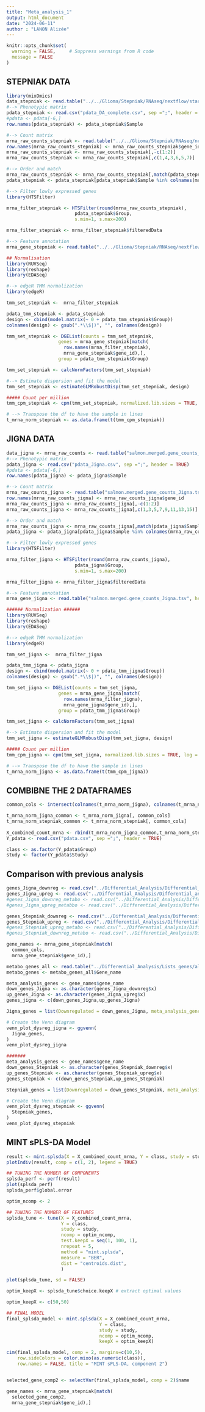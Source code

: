 ```yaml
---
title: "Meta_analysis_1"
output: html_document
date: "2024-06-11"
author : "LANON Alizée"
---
```


```r
knitr::opts_chunk$set(
  warning = FALSE,     # Suppress warnings from R code
  message = FALSE     
)
```

## STEPNIAK DATA
```r
library(mixOmics)
data_stepniak <- read.table("../../Glioma/Stepniak/RNAseq/nextflow/star_salmon/salmon.merged.gene_counts.tsv", header = TRUE)
#--> Phenotypic matrix 
pdata_stepniak <- read.csv("pdata_DA_complete.csv", sep =";", header = TRUE)
#pdata <- pdata[-6,]
row.names(pdata_stepniak) <- pdata_stepniak$Sample

#--> Count matrix
mrna_raw_counts_stepniak <- read.table("../../Glioma/Stepniak/RNAseq/nextflow/star_salmon/salmon.merged.gene_counts.tsv", header = TRUE)
row.names(mrna_raw_counts_stepniak) <- mrna_raw_counts_stepniak$gene_id
mrna_raw_counts_stepniak <- mrna_raw_counts_stepniak[,-c(1:2)]
mrna_raw_counts_stepniak <- mrna_raw_counts_stepniak[,c(1,4,3,6,5,7)]

#--> Order and match
mrna_raw_counts_stepniak <- mrna_raw_counts_stepniak[,match(pdata_stepniak$Sample, colnames(mrna_raw_counts_stepniak), nomatch = 0)]
pdata_stepniak <- pdata_stepniak[pdata_stepniak$Sample %in% colnames(mrna_raw_counts_stepniak),]

#--> Filter lowly expressed genes
library(HTSFilter)

mrna_filter_stepniak <- HTSFilter(round(mrna_raw_counts_stepniak),
                         pdata_stepniak$Group,
                         s.min=1, s.max=200)

mrna_filter_stepniak <- mrna_filter_stepniak$filteredData

#--> Feature annotation
mrna_gene_stepniak <- read.table("../../Glioma/Stepniak/RNAseq/nextflow/star_salmon/salmon.merged.gene_counts.tsv", header = TRUE)[,c(1:2)]

## Normalisation
library(RUVSeq)
library(reshape)
library(EDASeq)

#--> edgeR TMM normalization
library(edgeR)

tmm_set_stepniak <-  mrna_filter_stepniak

pdata_tmm_stepniak <- pdata_stepniak
design <- cbind(model.matrix(~ 0 + pdata_tmm_stepniak$Group))
colnames(design) <- gsub(".*\\$|)", "", colnames(design))

tmm_set_stepniak <- DGEList(counts = tmm_set_stepniak,
                   genes = mrna_gene_stepniak[match(
                     row.names(mrna_filter_stepniak), 
                     mrna_gene_stepniak$gene_id),],
                   group = pdata_tmm_stepniak$Group)

tmm_set_stepniak <- calcNormFactors(tmm_set_stepniak)

#--> Estimate dispersion and fit the model
tmm_set_stepniak <- estimateGLMRobustDisp(tmm_set_stepniak, design)

##### Count per million
tmm_cpm_stepniak <- cpm(tmm_set_stepniak, normalized.lib.sizes = TRUE, log = TRUE)

# --> Transpose the df to have the sample in lines
t_mrna_norm_stepniak <- as.data.frame(t(tmm_cpm_stepniak))

```
## JIGNA DATA
```r
data_jigna <- mrna_raw_counts <- read.table("salmon.merged.gene_counts_Jigna.tsv", header = TRUE)
#--> Phenotypic matrix 
pdata_jigna <- read.csv("pdata_Jigna.csv", sep =";", header = TRUE)
#pdata <- pdata[-6,]
row.names(pdata_jigna) <- pdata_jigna$Sample

#--> Count matrix
mrna_raw_counts_jigna <- read.table("salmon.merged.gene_counts_Jigna.tsv", header = TRUE)
row.names(mrna_raw_counts_jigna) <- mrna_raw_counts_jigna$gene_id
mrna_raw_counts_jigna <- mrna_raw_counts_jigna[,-c(1:2)]
mrna_raw_counts_jigna <- mrna_raw_counts_jigna[,c(1,3,5,7,9,11,13,15)]

#--> Order and match
mrna_raw_counts_jigna <- mrna_raw_counts_jigna[,match(pdata_jigna$Sample, colnames(mrna_raw_counts_jigna), nomatch = 0)]
pdata_jigna <- pdata_jigna[pdata_jigna$Sample %in% colnames(mrna_raw_counts_jigna),]

#--> Filter lowly expressed genes
library(HTSFilter)

mrna_filter_jigna <- HTSFilter(round(mrna_raw_counts_jigna),
                         pdata_jigna$Group,
                         s.min=1, s.max=200)

mrna_filter_jigna <- mrna_filter_jigna$filteredData

#--> Feature annotation
mrna_gene_jigna <- read.table("salmon.merged.gene_counts_Jigna.tsv", header = TRUE)[,c(1:2)]

###### Normalization ######
library(RUVSeq)
library(reshape)
library(EDASeq)

#--> edgeR TMM normalization
library(edgeR)

tmm_set_jigna <-  mrna_filter_jigna

pdata_tmm_jigna <- pdata_jigna
design <- cbind(model.matrix(~ 0 + pdata_tmm_jigna$Group))
colnames(design) <- gsub(".*\\$|)", "", colnames(design))

tmm_set_jigna <- DGEList(counts = tmm_set_jigna,
                   genes = mrna_gene_jigna[match(
                     row.names(mrna_filter_jigna), 
                     mrna_gene_jigna$gene_id),],
                   group = pdata_tmm_jigna$Group)

tmm_set_jigna <- calcNormFactors(tmm_set_jigna)

#--> Estimate dispersion and fit the model
tmm_set_jigna <- estimateGLMRobustDisp(tmm_set_jigna, design)

##### Count per million
tmm_cpm_jigna <- cpm(tmm_set_jigna, normalized.lib.sizes = TRUE, log = TRUE)

# --> Transpose the df to have the sample in lines
t_mrna_norm_jigna <- as.data.frame(t(tmm_cpm_jigna))
```
## COMBIBNE THE 2 DATAFRAMES
```r
common_cols <- intersect(colnames(t_mrna_norm_jigna), colnames(t_mrna_norm_stepniak))

t_mrna_norm_jigna_common <- t_mrna_norm_jigna[, common_cols]
t_mrna_norm_stepniak_common <- t_mrna_norm_stepniak[, common_cols]
  
X_combined_count_mrna <- rbind(t_mrna_norm_jigna_common,t_mrna_norm_stepniak_common)
Y_pdata <- read.csv("pdata.csv", sep =";", header = TRUE)

class <- as.factor(Y_pdata$Group)
study <- factor(Y_pdata$Study)
```
## Comparison with previous analysis
```r
genes_Jigna_downreg <- read.csv("../Differential_Analysis/Differential_analysis_Jigna/downregulated_genes_Jigna_samples.csv", header = TRUE)
genes_Jigna_upreg <- read.csv("../Differential_Analysis/Differential_analysis_Jigna/upregulated_genes_Jigna_samples.csv", header = TRUE)
#genes_Jigna_downreg_metabo <- read.csv("../Differential_Analysis/Differential_analysis_Jigna/downregulated_metabo_genes_Jigna_samples.csv", header = FALSE)
#genes_Jigna_upreg_metabbo <- read.csv("../Differential_Analysis/Differential_analysis_Jigna/upregulated_metabo_genes_Jigna_samples.csv", header = FALSE)

genes_Stepniak_downreg <- read.csv("../Differential_Analysis/Differential_Analysis_Stepniak/RNA/downregulated_genes_DA.csv", header = TRUE)
genes_Stepniak_upreg <- read.csv("../Differential_Analysis/Differential_Analysis_Stepniak/RNA/upregulated_genes_DA.csv", header = TRUE)
#genes_Stepniak_upreg_metabo <- read.csv("../Differential_Analysis/Differential_Analysis_Stepniak/RNA/upregulated_metabo_genes_DA.csv", header = TRUE)
#genes_Stepniak_downreg_metabo <- read.csv("../Differential_Analysis/Differential_Analysis_Stepniak/RNA/downregulated_metabo_genes_DA.csv", header = TRUE)

gene_names <- mrna_gene_stepniak[match(
  common_cols, 
  mrna_gene_stepniak$gene_id),]

metabo_genes_all <- read.table("../Differential_Analysis/Lists_genes/all_metabo.tsv", header = TRUE, sep = "\t")
metabo_genes <- metabo_genes_all$Gene_name

meta_analysis_genes <- gene_names$gene_name
down_genes_Jigna <- as.character(genes_Jigna_downreg$x)
up_genes_Jigna <- as.character(genes_Jigna_upreg$x)
genes_jigna <- c(down_genes_Jigna,up_genes_Jigna)

Jigna_genes = list(Downregulated = down_genes_Jigna, meta_analysis_genes = meta_analysis_genes, Metabo = metabo_genes, Upregulated = up_genes_Jigna)

# Create the Venn diagram
venn_plot_dysreg_jigna <- ggvenn(
  Jigna_genes,
)
venn_plot_dysreg_jigna

#######
meta_analysis_genes <- gene_names$gene_name
down_genes_Stepniak <- as.character(genes_Stepniak_downreg$x)
up_genes_Stepniak <- as.character(genes_Stepniak_upreg$x)
genes_stepniak <- c(down_genes_Stepniak,up_genes_Stepniak)

Stepniak_genes = list(Downregulated = down_genes_Stepniak, meta_analysis_genes = meta_analysis_genes, Metabo = metabo_genes, Upregulated = up_genes_Stepniak)

# Create the Venn diagram
venn_plot_dysreg_stepniak <- ggvenn(
  Stepniak_genes,
)
venn_plot_dysreg_stepniak

```
## MINT sPLS-DA Model
```r
result <- mint.splsda(X = X_combined_count_mrna, Y = class, study = study, ncomp = 2)
plotIndiv(result, comp = c(1, 2), legend = TRUE)

## TUNING THE NUMBER OF COMPONENTS
splsda_perf <- perf(result)
plot(splsda_perf)
splsda_perf$global.error

optim_ncomp <- 2

## TUNING THE NUMBER OF FEATURES
splsda_tune <- tune(X = X_combined_count_mrna, 
                    Y = class, 
                    study = study, 
                    ncomp = optim_ncomp,
                    test.keepX = seq(1, 100, 1),
                    nrepeat = 5,
                    method = "mint.splsda",
                    measure = "BER",
                    dist = "centroids.dist",
                    )

plot(splsda_tune, sd = FALSE)

optim_keepX <- splsda_tune$choice.keepX # extract optimal values

optim_keepX <- c(50,50)

## FINAL MODEL
final_splsda_model <- mint.splsda(X = X_combined_count_mrna, 
                                  Y = class, 
                                  study = study, 
                                  ncomp = optim_ncomp, 
                                  keepX = optim_keepX)

cim(final_splsda_model, comp = 2, margins=c(10,5), 
    row.sideColors = color.mixo(as.numeric(class)), 
    row.names = FALSE, title = "MINT sPLS-DA, component 2")


selected_gene_comp2 <- selectVar(final_splsda_model, comp = 2)$name

gene_names <- mrna_gene_stepniak[match(
  selected_gene_comp2, 
  mrna_gene_stepniak$gene_id),]
```

